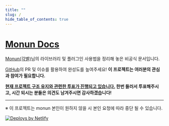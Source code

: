 ```yaml
---
title: ""
slug: /
hide_table_of_contents: true
---
```



# [Monun Docs](https://monun.me/)

[Monun(각별)](https://github.com/monun)님의 라이브러리 및 플러그인 사용법을 정리해 놓은 비공식 문서입니다.

[GitHub](https://github.com/monun-docs)의 PR 및 이슈를 활용하여 완성도를 높여주세요! **이 프로젝트는 여러분의 관심과 참여가 필요합니다.**

**[현재 프로젝트 구조 유지와 관련한 투표가 진행되고 있습니다.](https://github.com/monun-docs/monun-docs/discussions/136) 한번 들러서 투표해주시고, 시간 되시는 분들은 의견도 남겨주시면 감사하겠습니다!**

<HomeCard></HomeCard>


---

※ 이 프로젝트는 monun 본인이 원하지 않을 시 본인 요청에 따라 중단 될 수 있습니다.

<a href="https://www.netlify.com">
  <img src="https://www.netlify.com/img/global/badges/netlify-color-accent.svg" alt="Deploys by Netlify" />
</a>
